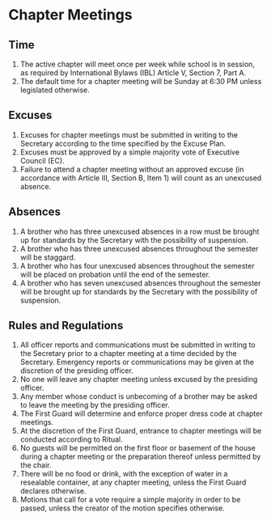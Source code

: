 # Chapter Meetings

## Time

1. The active chapter will meet once per week while school is in session, as required by International Bylaws (IBL) Article V, Section 7, Part A.
1. The default time for a chapter meeting will be Sunday at 6:30 PM unless legislated otherwise.

## Excuses

1. Excuses for chapter meetings must be submitted in writing to the Secretary according to the time specified by the Excuse Plan.
1. Excuses must be approved by a simple majority vote of Executive Council (EC).
1. Failure to attend a chapter meeting without an approved excuse (in accordance with Article III, Section B, Item 1) will count as an unexcused absence.

## Absences

1. A brother who has three unexcused absences in a row must be brought up for standards by the Secretary with the possibility of suspension.
1. A brother who has three unexcused absences throughout the semester will be staggard.
1. A brother who has four unexcused absences throughout the semester will be placed on probation until the end of the semester.
1. A brother who has seven unexcused absences throughout the semester will be brought up for standards by the Secretary with the possibility of suspension.

## Rules and Regulations

1. All officer reports and communications must be submitted in writing to the Secretary prior to a chapter meeting at a time decided by the Secretary. Emergency reports or communications may be given at the discretion of the presiding officer.
1. No one will leave any chapter meeting unless excused by the presiding officer.
1. Any member whose conduct is unbecoming of a brother may be asked to leave the meeting by the presiding officer.
1. The First Guard will determine and enforce proper dress code at chapter meetings.
1. At the discretion of the First Guard, entrance to chapter meetings will be conducted according to Ritual.
1. No guests will be permitted on the first floor or basement of the house during a chapter meeting or the preparation thereof unless permitted by the chair.
1. There will be no food or drink, with the exception of water in a resealable container, at any chapter meeting, unless the First Guard declares otherwise.
1. Motions that call for a vote require a simple majority in order to be passed, unless the creator of the motion specifies otherwise.
